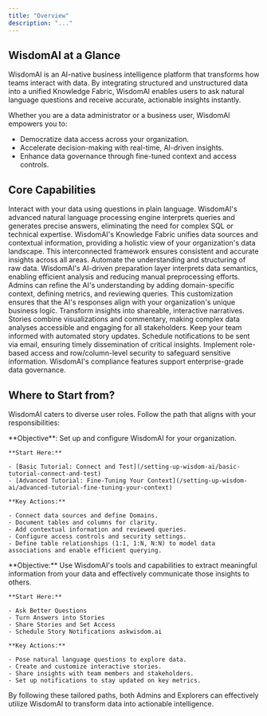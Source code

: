 ```yaml
---
title: "Overview"
description: "..."
---
```


## WisdomAI at a Glance

WisdomAI is an AI-native business intelligence platform that transforms how teams interact with data. By integrating structured and unstructured data into a unified Knowledge Fabric, WisdomAI enables users to ask natural language questions and receive accurate, actionable insights instantly.

Whether you are a data administrator or a business user, WisdomAI empowers you to:

- Democratize data access across your organization.
- Accelerate decision-making with real-time, AI-driven insights.
- Enhance data governance through fine-tuned context and access controls.

## Core Capabilities

<Steps>
  <Step title="Natural Language Interactions" icon="check">
    Interact with your data using questions in plain language. WisdomAI's advanced natural language processing engine interprets queries and generates precise answers, eliminating the need for complex SQL or technical expertise.
  </Step>
  <Step title="Knowledge Fabric" icon="check">
    WisdomAI's Knowledge Fabric unifies data sources and contextual information, providing a holistic view of your organization's data landscape. This interconnected framework ensures consistent and accurate insights across all areas.
  </Step>
  <Step title="AI-Powered Data Preparation" icon="check">
    Automate the understanding and structuring of raw data. WisdomAI's AI-driven preparation layer interprets data semantics, enabling efficient analysis and reducing manual preprocessing efforts.
  </Step>
  <Step title="Contextual Fine-Tuning" icon="check">
    Admins can refine the AI's understanding by adding domain-specific context, defining metrics, and reviewing queries. This customization ensures that the AI's responses align with your organization's unique business logic.
  </Step>
  <Step title="Interactive Stories" icon="check">
    Transform insights into shareable, interactive narratives. Stories combine visualizations and commentary, making complex data analyses accessible and engaging for all stakeholders.
  </Step>
  <Step title="Scheduled Notifications" icon="check">
    Keep your team informed with automated story updates. Schedule notifications to be sent via email, ensuring timely dissemination of critical insights.
  </Step>
  <Step title="Granular Access Controls" icon="check">
    Implement role-based access and row/column-level security to safeguard sensitive information. WisdomAI's compliance features support enterprise-grade data governance.
  </Step>
</Steps>

## Where to Start from?

WisdomAI caters to diverse user roles. Follow the path that aligns with your responsibilities:

<Tabs>
  <Tab title="Admins (Data Administrators)">
    **Objective**: Set up and configure WisdomAI for your organization.

    **Start Here:**

    - [Basic Tutorial: Connect and Test](/setting-up-wisdom-ai/basic-tutorial-connect-and-test)
    - [Advanced Tutorial: Fine-Tuning Your Context](/setting-up-wisdom-ai/advanced-tutorial-fine-tuning-your-context)

    **Key Actions:**

    - Connect data sources and define Domains.
    - Document tables and columns for clarity.
    - Add contextual information and reviewed queries.
    - Configure access controls and security settings.
    - Define table relationships (1:1, 1:N, N:N) to model data associations and enable efficient querying.
  </Tab>
  <Tab title="Explorers (Business Users)">
    **Objective:** Use WisdomAI's tools and capabilities to extract meaningful information from your data and effectively communicate those insights to others.

    **Start Here:**

    - Ask Better Questions
    - Turn Answers into Stories
    - Share Stories and Set Access
    - Schedule Story Notifications askwisdom.ai

    **Key Actions:**

    - Pose natural language questions to explore data.
    - Create and customize interactive stories.
    - Share insights with team members and stakeholders.
    - Set up notifications to stay updated on key metrics. 
  </Tab>
</Tabs>


By following these tailored paths, both Admins and Explorers can effectively utilize WisdomAI to transform data into actionable intelligence.